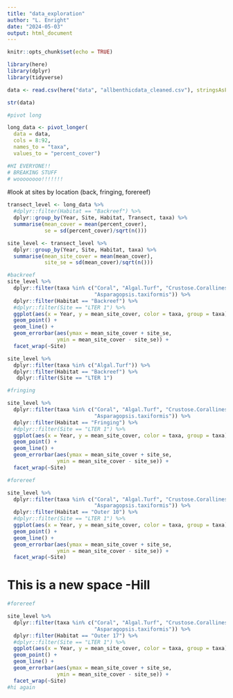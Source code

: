 ```yaml
---
title: "data_exploration"
author: "L. Enright"
date: "2024-05-03"
output: html_document
---
```



```r
knitr::opts_chunk$set(echo = TRUE)

library(here)
library(dplyr)
library(tidyverse)

data <- read.csv(here("data", "allbenthicdata_cleaned.csv"), stringsAsFactors = F) # replacements don't work when strings are factors

str(data)

#pivot long 

long_data <- pivot_longer(
  data = data,
  cols = 8:92,
  names_to = "taxa",
  values_to = "percent_cover") 

#HI EVERYONE!! 
# BREAKING STUFF
# woooooooo!!!!!!!

```

#look at sites by location (back, fringing, forereef)
```r

transect_level <- long_data %>%
  #dplyr::filter(Habitat == "Backreef") %>%
  dplyr::group_by(Year, Site, Habitat, Transect, taxa) %>%
  summarise(mean_cover = mean(percent_cover), 
            se = sd(percent_cover)/sqrt(n()))

site_level <- transect_level %>%
  dplyr::group_by(Year, Site, Habitat, taxa) %>%
  summarise(mean_site_cover = mean(mean_cover), 
            site_se = sd(mean_cover)/sqrt(n()))

#backreef
site_level %>%
  dplyr::filter(taxa %in% c("Coral", "Algal.Turf", "Crustose.Corallines", "Lobophora.variegata", 
                            "Asparagopsis.taxiformis")) %>%
  dplyr::filter(Habitat == "Backreef") %>%
  #dplyr::filter(Site == "LTER 1") %>%
  ggplot(aes(x = Year, y = mean_site_cover, color = taxa, group = taxa)) +
  geom_point() +
  geom_line() +
  geom_errorbar(aes(ymax = mean_site_cover + site_se,
                ymin = mean_site_cover - site_se)) +
  facet_wrap(~Site)

site_level %>%
  dplyr::filter(taxa %in% c("Algal.Turf")) %>%
  dplyr::filter(Habitat == "Backreef") %>%
   dplyr::filter(Site == "LTER 1")
```

```r

#fringing 

site_level %>%
  dplyr::filter(taxa %in% c("Coral", "Algal.Turf", "Crustose.Corallines", "Lobophora.variegata", 
                            "Asparagopsis.taxiformis")) %>%
  dplyr::filter(Habitat == "Fringing") %>%
  #dplyr::filter(Site == "LTER 1") %>%
  ggplot(aes(x = Year, y = mean_site_cover, color = taxa, group = taxa)) +
  geom_point() +
  geom_line() +
  geom_errorbar(aes(ymax = mean_site_cover + site_se,
                ymin = mean_site_cover - site_se)) +
  facet_wrap(~Site)
```

```r

#forereef 

site_level %>%
  dplyr::filter(taxa %in% c("Coral", "Algal.Turf", "Crustose.Corallines", "Lobophora.variegata", 
                            "Asparagopsis.taxiformis")) %>%
  dplyr::filter(Habitat == "Outer 10") %>%
  #dplyr::filter(Site == "LTER 1") %>%
  ggplot(aes(x = Year, y = mean_site_cover, color = taxa, group = taxa)) +
  geom_point() +
  geom_line() +
  geom_errorbar(aes(ymax = mean_site_cover + site_se,
                ymin = mean_site_cover - site_se)) +
  facet_wrap(~Site)

```


# This is a new space -Hill


```r

#forereef 

site_level %>%
  dplyr::filter(taxa %in% c("Coral", "Algal.Turf", "Crustose.Corallines", "Lobophora.variegata", 
                            "Asparagopsis.taxiformis")) %>%
  dplyr::filter(Habitat == "Outer 17") %>%
  #dplyr::filter(Site == "LTER 1") %>%
  ggplot(aes(x = Year, y = mean_site_cover, color = taxa, group = taxa)) +
  geom_point() +
  geom_line() +
  geom_errorbar(aes(ymax = mean_site_cover + site_se,
                ymin = mean_site_cover - site_se)) +
  facet_wrap(~Site)
#hi again
```

